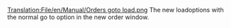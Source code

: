 [[Translation:File/en/Manual/Orders goto load.png]]
The new loadoptions with the normal go to option in the new order window.